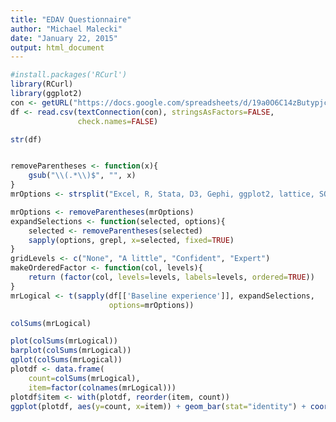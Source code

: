 ```yaml
---
title: "EDAV Questionnaire"
author: "Michael Malecki"
date: "January 22, 2015"
output: html_document
---
```


```r
#install.packages('RCurl')
library(RCurl)
library(ggplot2)
con <- getURL("https://docs.google.com/spreadsheets/d/19a0O6C14zButypjcnWictvKWeyPjPjQdrps-UXzPDf8/export?format=csv", ssl.verifypeer = FALSE)
df <- read.csv(textConnection(con), stringsAsFactors=FALSE,
               check.names=FALSE)

str(df)


removeParentheses <- function(x){
    gsub("\\(.*\\)$", "", x)
}
mrOptions <- strsplit("Excel, R, Stata, D3, Gephi, ggplot2, lattice, SQL, git / Github, SPSS, shell (terminal / command line), regular expressions (grep), Rstudio, JSON, Python, Sweave/knitr, Processing (language), C/C++, Leaflet, CartoDB, GeoJSON, node/npm, go language, ruby, LaTeX, Heroku, Make, Pandas, Julia, non-git version control, XML, Web: html css js, vagrant/virtualbox, amazon web services, dropbox, google drive (formerly docs), OpenRefine (formerly Google refine), Pair programming", ", ")[[1]]

mrOptions <- removeParentheses(mrOptions)
expandSelections <- function(selected, options){
    selected <- removeParentheses(selected)
    sapply(options, grepl, x=selected, fixed=TRUE)
}
gridLevels <- c("None", "A little", "Confident", "Expert")
makeOrderedFactor <- function(col, levels){
    return (factor(col, levels=levels, labels=levels, ordered=TRUE))
}
mrLogical <- t(sapply(df[['Baseline experience']], expandSelections, 
                      options=mrOptions))

colSums(mrLogical)

plot(colSums(mrLogical))
barplot(colSums(mrLogical))
qplot(colSums(mrLogical))
plotdf <- data.frame(
    count=colSums(mrLogical),
    item=factor(colnames(mrLogical)))
plotdf$item <- with(plotdf, reorder(item, count))
ggplot(plotdf, aes(y=count, x=item)) + geom_bar(stat="identity") + coord_flip()

```
